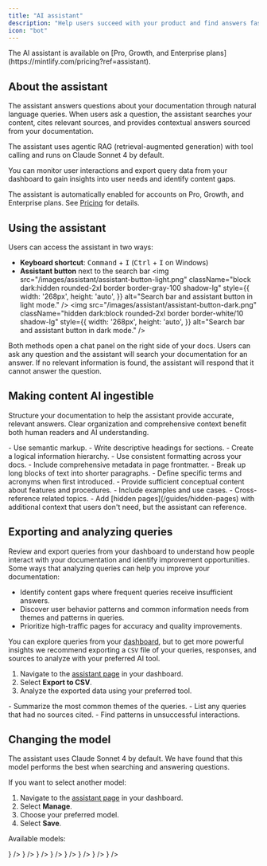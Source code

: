 ```yaml
---
title: "AI assistant"
description: "Help users succeed with your product and find answers faster"
icon: "bot"
---
```


<Info>
  The AI assistant is available on [Pro, Growth, and Enterprise plans](https://mintlify.com/pricing?ref=assistant).
</Info>

## About the assistant

The assistant answers questions about your documentation through natural language queries. When users ask a question, the assistant searches your content, cites relevant sources, and provides contextual answers sourced from your documentation.

The assistant uses agentic RAG (retrieval-augmented generation) with tool calling and runs on Claude Sonnet 4 by default.

You can monitor user interactions and export query data from your dashboard to gain insights into user needs and identify content gaps.

The assistant is automatically enabled for accounts on Pro, Growth, and Enterprise plans. See [Pricing](https://mintlify.com/pricing) for details.

## Using the assistant

Users can access the assistant in two ways:

- **Keyboard shortcut**: <kbd>Command</kbd> + <kbd>I</kbd> (<kbd>Ctrl</kbd> + <kbd>I</kbd> on Windows)
- **Assistant button** next to the search bar
  <img
    src="/images/assistant/assistant-button-light.png"
    className="block dark:hidden rounded-2xl border border-gray-100 shadow-lg"
    style={{
      width: '268px',
      height: 'auto',
    }}
    alt="Search bar and assistant button in light mode."
  />
  <img
    src="/images/assistant/assistant-button-dark.png"
    className="hidden dark:block rounded-2xl border border-white/10 shadow-lg"
    style={{
      width: '268px',
      height: 'auto',
    }}
    alt="Search bar and assistant button in dark mode."
  />

Both methods open a chat panel on the right side of your docs. Users can ask any question and the assistant will search your documentation for an answer. If no relevant information is found, the assistant will respond that it cannot answer the question.

## Making content AI ingestible

Structure your documentation to help the assistant provide accurate, relevant answers. Clear organization and comprehensive context benefit both human readers and AI understanding.

<Card title="Structure and organization">
  - Use semantic markup.
  - Write descriptive headings for sections.
  - Create a logical information hierarchy.
  - Use consistent formatting across your docs.
  - Include comprehensive metadata in page frontmatter.
  - Break up long blocks of text into shorter paragraphs.
</Card>

<Card title="Context">
  - Define specific terms and acronyms when first introduced.
  - Provide sufficient conceptual content about features and procedures.
  - Include examples and use cases.
  - Cross-reference related topics.
  - Add [hidden pages](/guides/hidden-pages) with additional context that users don't need, but the assistant can reference.
</Card>

## Exporting and analyzing queries

Review and export queries from your dashboard to understand how people interact with your documentation and identify improvement opportunities. Some ways that analyzing queries can help you improve your documentation:

- Identify content gaps where frequent queries receive insufficient answers.
- Discover user behavior patterns and common information needs from themes and patterns in queries.
- Prioritize high-traffic pages for accuracy and quality improvements.

You can explore queries from your [dashboard](https://dashboard.mintlify.com/products/assistant), but to get more powerful insights we recommend exporting a `CSV` file of your queries, responses, and sources to analyze with your preferred AI tool.

1. Navigate to the [assistant page](https://dashboard.mintlify.com/products/assistant) in your dashboard.
2. Select **Export to CSV**.
3. Analyze the exported data using your preferred tool.

<Card title="Sample analysis prompts">
  - Summarize the most common themes of the queries.
  - List any queries that had no sources cited.
  - Find patterns in unsuccessful interactions.
</Card>

## Changing the model

The assistant uses Claude Sonnet 4 by default. We have found that this model performs the best when searching and answering questions.

If you want to select another model:

1. Navigate to the [assistant page](https://dashboard.mintlify.com/products/assistant) in your dashboard.
2. Select **Manage**.
3. Choose your preferred model.
4. Select **Save**.

Available models:

<Columns cols={2}>
  <Card
    title="Claude 4 Sonnet"
    horizontal
    icon={
      <svg
        xmlns="http://www.w3.org/2000/svg"
        className="h-6 w-6"
        width="400"
        height="400"
        viewBox="0 0 400 400"
        fill="none"
      >
        <path
          d="M124.011 241.251L173.175 213.666L174.001 211.27L173.175 209.937H170.779L162.562 209.431L134.472 208.672L110.109 207.66L86.5063 206.394L80.5676 205.129L75 197.79L75.5736 194.129L80.5676 190.771L87.721 191.396L103.529 192.475L127.251 194.112L144.459 195.124L169.952 197.773H174.001L174.575 196.136L173.191 195.124L172.112 194.112L147.564 177.477L120.991 159.897L107.072 149.774L99.5479 144.645L95.7518 139.837L94.1153 129.343L100.948 121.818L110.126 122.442L112.471 123.067L121.767 130.22L141.625 145.59L167.556 164.688L171.352 167.843L172.871 166.763L173.056 166.004L171.352 163.153L157.248 137.66L142.199 111.729L135.501 100.982L133.729 94.5371C133.105 91.8882 132.649 89.6612 132.649 86.9449L140.427 76.3835L144.729 75L155.105 76.3835L159.475 80.1795L165.92 94.9251L176.363 118.14L192.56 149.706L197.301 159.07L199.831 167.742L200.776 170.391H202.413V168.872L203.745 151.09L206.209 129.258L208.604 101.167L209.431 93.2548L213.345 83.7731L221.123 78.6442L227.197 81.5461L232.191 88.6995L231.499 93.3223L228.53 112.623L222.709 142.857L218.913 163.102H221.123L223.654 160.572L233.895 146.973L251.103 125.462L258.696 116.925L267.553 107.494L273.239 103.006H283.986L291.898 114.766L288.355 126.913L277.288 140.95L268.11 152.845L254.95 170.559L246.734 184.731L247.493 185.862L249.45 185.676L279.177 179.349L295.239 176.448L314.405 173.158L323.077 177.207L324.021 181.323L320.613 189.742L300.115 194.804L276.073 199.612L240.272 208.081L239.833 208.402L240.339 209.026L256.469 210.545L263.369 210.916H280.257L311.705 213.261L319.922 218.694L324.848 225.341L324.021 230.402L311.368 236.847L294.294 232.798L254.444 223.316L240.778 219.908H238.889V221.039L250.277 232.174L271.147 251.019L297.28 275.314L298.613 281.32L295.256 286.061L291.713 285.555L268.751 268.278L259.893 260.501L239.833 243.613H238.5V245.384L243.123 252.149L267.536 288.845L268.801 300.098L267.03 303.759L260.703 305.969L253.752 304.704L239.462 284.644L224.717 262.053L212.822 241.807L211.371 242.634L204.353 318.235L201.063 322.098L193.471 325L187.144 320.192L183.787 312.414L187.144 297.044L191.193 276.984L194.483 261.041L197.452 241.234L199.224 234.654L199.106 234.215L197.655 234.401L182.724 254.899L160.015 285.588L142.047 304.822L137.745 306.526L130.287 302.662L130.979 295.762L135.146 289.621L160.015 257.987L175.014 238.382L184.698 227.062L184.63 225.425H184.057L118.005 268.312L106.246 269.831L101.184 265.09L101.809 257.312L104.204 254.781L124.062 241.116L123.994 241.183L124.011 241.251Z"
          fill="#D97757"
        />
      </svg>
    }
  />
  <Card
    title="Claude 3.7 Sonnet"
    horizontal
    icon={
      <svg
        xmlns="http://www.w3.org/2000/svg"
        className="h-6 w-6"
        width="400"
        height="400"
        viewBox="0 0 400 400"
        fill="none"
      >
        <path
          d="M124.011 241.251L173.175 213.666L174.001 211.27L173.175 209.937H170.779L162.562 209.431L134.472 208.672L110.109 207.66L86.5063 206.394L80.5676 205.129L75 197.79L75.5736 194.129L80.5676 190.771L87.721 191.396L103.529 192.475L127.251 194.112L144.459 195.124L169.952 197.773H174.001L174.575 196.136L173.191 195.124L172.112 194.112L147.564 177.477L120.991 159.897L107.072 149.774L99.5479 144.645L95.7518 139.837L94.1153 129.343L100.948 121.818L110.126 122.442L112.471 123.067L121.767 130.22L141.625 145.59L167.556 164.688L171.352 167.843L172.871 166.763L173.056 166.004L171.352 163.153L157.248 137.66L142.199 111.729L135.501 100.982L133.729 94.5371C133.105 91.8882 132.649 89.6612 132.649 86.9449L140.427 76.3835L144.729 75L155.105 76.3835L159.475 80.1795L165.92 94.9251L176.363 118.14L192.56 149.706L197.301 159.07L199.831 167.742L200.776 170.391H202.413V168.872L203.745 151.09L206.209 129.258L208.604 101.167L209.431 93.2548L213.345 83.7731L221.123 78.6442L227.197 81.5461L232.191 88.6995L231.499 93.3223L228.53 112.623L222.709 142.857L218.913 163.102H221.123L223.654 160.572L233.895 146.973L251.103 125.462L258.696 116.925L267.553 107.494L273.239 103.006H283.986L291.898 114.766L288.355 126.913L277.288 140.95L268.11 152.845L254.95 170.559L246.734 184.731L247.493 185.862L249.45 185.676L279.177 179.349L295.239 176.448L314.405 173.158L323.077 177.207L324.021 181.323L320.613 189.742L300.115 194.804L276.073 199.612L240.272 208.081L239.833 208.402L240.339 209.026L256.469 210.545L263.369 210.916H280.257L311.705 213.261L319.922 218.694L324.848 225.341L324.021 230.402L311.368 236.847L294.294 232.798L254.444 223.316L240.778 219.908H238.889V221.039L250.277 232.174L271.147 251.019L297.28 275.314L298.613 281.32L295.256 286.061L291.713 285.555L268.751 268.278L259.893 260.501L239.833 243.613H238.5V245.384L243.123 252.149L267.536 288.845L268.801 300.098L267.03 303.759L260.703 305.969L253.752 304.704L239.462 284.644L224.717 262.053L212.822 241.807L211.371 242.634L204.353 318.235L201.063 322.098L193.471 325L187.144 320.192L183.787 312.414L187.144 297.044L191.193 276.984L194.483 261.041L197.452 241.234L199.224 234.654L199.106 234.215L197.655 234.401L182.724 254.899L160.015 285.588L142.047 304.822L137.745 306.526L130.287 302.662L130.979 295.762L135.146 289.621L160.015 257.987L175.014 238.382L184.698 227.062L184.63 225.425H184.057L118.005 268.312L106.246 269.831L101.184 265.09L101.809 257.312L104.204 254.781L124.062 241.116L123.994 241.183L124.011 241.251Z"
          fill="#D97757"
        />
      </svg>
    }
  />
  <Card
    title="GPT 4.1"
    horizontal
    icon={
      <svg
        xmlns="http://www.w3.org/2000/svg"
        viewBox="0 0 400 400"
        width="24"
        height="24"
        className="h-6 w-6"
      >
        <path d="M294.93 130.971a79.712 79.712 0 00-6.85-65.48c-17.46-30.4-52.56-46.04-86.84-38.68A79.747 79.747 0 00141.11.001c-35.04-.08-66.13 22.48-76.91 55.82a79.754 79.754 0 00-53.31 38.67c-17.59 30.32-13.58 68.54 9.92 94.54a79.712 79.712 0 006.85 65.48c17.46 30.4 52.56 46.04 86.84 38.68a79.687 79.687 0 0060.13 26.8c35.06.09 66.16-22.49 76.94-55.86a79.754 79.754 0 0053.31-38.67c17.57-30.32 13.55-68.51-9.94-94.51zm-120.28 168.11a59.77 59.77 0 01-38.39-13.88c.49-.26 1.34-.73 1.89-1.07l63.72-36.8a10.36 10.36 0 005.24-9.07v-89.83l26.93 15.55c.29.14.48.42.52.74v74.39c-.04 33.08-26.83 59.9-59.91 59.97zm-128.84-55.03a59.71 59.71 0 01-7.15-40.18c.47.28 1.3.79 1.89 1.13l63.72 36.8c3.23 1.89 7.23 1.89 10.47 0l77.79-44.92v31.1c.02.32-.13.63-.38.83l-64.41 37.19c-28.69 16.52-65.33 6.7-81.92-21.95zm-16.77-139.09c7-12.16 18.05-21.46 31.21-26.29 0 .55-.03 1.52-.03 2.2v73.61c-.02 3.74 1.98 7.21 5.23 9.06l77.79 44.91-26.93 15.55c-.27.18-.61.21-.91.08l-64.42-37.22c-28.63-16.58-38.45-53.21-21.95-81.89zm221.26 51.49l-77.79-44.92 26.93-15.54c.27-.18.61-.21.91-.08l64.42 37.19c28.68 16.57 38.51 53.26 21.94 81.94a59.94 59.94 0 01-31.2 26.28v-75.81c.03-3.74-1.96-7.2-5.2-9.06zm26.8-40.34c-.47-.29-1.3-.79-1.89-1.13l-63.72-36.8a10.375 10.375 0 00-10.47 0l-77.79 44.92v-31.1c-.02-.32.13-.63.38-.83l64.41-37.16c28.69-16.55 65.37-6.7 81.91 22a59.95 59.95 0 017.15 40.1zm-168.51 55.43l-26.94-15.55a.943.943 0 01-.52-.74v-74.39c.02-33.12 26.89-59.96 60.01-59.94 14.01 0 27.57 4.92 38.34 13.88-.49.26-1.33.73-1.89 1.07l-63.72 36.8a10.344 10.344 0 00-5.24 9.06l-.04 89.79zm14.63-31.54l34.65-20.01 34.65 20v40.01l-34.65 20-34.65-20z"/>
      </svg>
    }
  />
  <Card
    title="GPT-4o"
    horizontal
    icon={
      <svg
        xmlns="http://www.w3.org/2000/svg"
        viewBox="0 0 400 400"
        width="24"
        height="24"
        className="h-6 w-6"
      >
        <path d="M294.93 130.971a79.712 79.712 0 00-6.85-65.48c-17.46-30.4-52.56-46.04-86.84-38.68A79.747 79.747 0 00141.11.001c-35.04-.08-66.13 22.48-76.91 55.82a79.754 79.754 0 00-53.31 38.67c-17.59 30.32-13.58 68.54 9.92 94.54a79.712 79.712 0 006.85 65.48c17.46 30.4 52.56 46.04 86.84 38.68a79.687 79.687 0 0060.13 26.8c35.06.09 66.16-22.49 76.94-55.86a79.754 79.754 0 0053.31-38.67c17.57-30.32 13.55-68.51-9.94-94.51zm-120.28 168.11a59.77 59.77 0 01-38.39-13.88c.49-.26 1.34-.73 1.89-1.07l63.72-36.8a10.36 10.36 0 005.24-9.07v-89.83l26.93 15.55c.29.14.48.42.52.74v74.39c-.04 33.08-26.83 59.9-59.91 59.97zm-128.84-55.03a59.71 59.71 0 01-7.15-40.18c.47.28 1.3.79 1.89 1.13l63.72 36.8c3.23 1.89 7.23 1.89 10.47 0l77.79-44.92v31.1c.02.32-.13.63-.38.83l-64.41 37.19c-28.69 16.52-65.33 6.7-81.92-21.95zm-16.77-139.09c7-12.16 18.05-21.46 31.21-26.29 0 .55-.03 1.52-.03 2.2v73.61c-.02 3.74 1.98 7.21 5.23 9.06l77.79 44.91-26.93 15.55c-.27.18-.61.21-.91.08l-64.42-37.22c-28.63-16.58-38.45-53.21-21.95-81.89zm221.26 51.49l-77.79-44.92 26.93-15.54c.27-.18.61-.21.91-.08l64.42 37.19c28.68 16.57 38.51 53.26 21.94 81.94a59.94 59.94 0 01-31.2 26.28v-75.81c.03-3.74-1.96-7.2-5.2-9.06zm26.8-40.34c-.47-.29-1.3-.79-1.89-1.13l-63.72-36.8a10.375 10.375 0 00-10.47 0l-77.79 44.92v-31.1c-.02-.32.13-.63.38-.83l64.41-37.16c28.69-16.55 65.37-6.7 81.91 22a59.95 59.95 0 017.15 40.1zm-168.51 55.43l-26.94-15.55a.943.943 0 01-.52-.74v-74.39c.02-33.12 26.89-59.96 60.01-59.94 14.01 0 27.57 4.92 38.34 13.88-.49.26-1.33.73-1.89 1.07l-63.72 36.8a10.344 10.344 0 00-5.24 9.06l-.04 89.79zm14.63-31.54l34.65-20.01 34.65 20v40.01l-34.65 20-34.65-20z"/>
      </svg>
    }
  />
  <Card
    title="o3-mini"
    horizontal
    icon={
      <svg
        xmlns="http://www.w3.org/2000/svg"
        viewBox="0 0 400 400"
        width="24"
        height="24"
        className="h-6 w-6"
      >
        <path d="M294.93 130.971a79.712 79.712 0 00-6.85-65.48c-17.46-30.4-52.56-46.04-86.84-38.68A79.747 79.747 0 00141.11.001c-35.04-.08-66.13 22.48-76.91 55.82a79.754 79.754 0 00-53.31 38.67c-17.59 30.32-13.58 68.54 9.92 94.54a79.712 79.712 0 006.85 65.48c17.46 30.4 52.56 46.04 86.84 38.68a79.687 79.687 0 0060.13 26.8c35.06.09 66.16-22.49 76.94-55.86a79.754 79.754 0 0053.31-38.67c17.57-30.32 13.55-68.51-9.94-94.51zm-120.28 168.11a59.77 59.77 0 01-38.39-13.88c.49-.26 1.34-.73 1.89-1.07l63.72-36.8a10.36 10.36 0 005.24-9.07v-89.83l26.93 15.55c.29.14.48.42.52.74v74.39c-.04 33.08-26.83 59.9-59.91 59.97zm-128.84-55.03a59.71 59.71 0 01-7.15-40.18c.47.28 1.3.79 1.89 1.13l63.72 36.8c3.23 1.89 7.23 1.89 10.47 0l77.79-44.92v31.1c.02.32-.13.63-.38.83l-64.41 37.19c-28.69 16.52-65.33 6.7-81.92-21.95zm-16.77-139.09c7-12.16 18.05-21.46 31.21-26.29 0 .55-.03 1.52-.03 2.2v73.61c-.02 3.74 1.98 7.21 5.23 9.06l77.79 44.91-26.93 15.55c-.27.18-.61.21-.91.08l-64.42-37.22c-28.63-16.58-38.45-53.21-21.95-81.89zm221.26 51.49l-77.79-44.92 26.93-15.54c.27-.18.61-.21.91-.08l64.42 37.19c28.68 16.57 38.51 53.26 21.94 81.94a59.94 59.94 0 01-31.2 26.28v-75.81c.03-3.74-1.96-7.2-5.2-9.06zm26.8-40.34c-.47-.29-1.3-.79-1.89-1.13l-63.72-36.8a10.375 10.375 0 00-10.47 0l-77.79 44.92v-31.1c-.02-.32.13-.63.38-.83l64.41-37.16c28.69-16.55 65.37-6.7 81.91 22a59.95 59.95 0 017.15 40.1zm-168.51 55.43l-26.94-15.55a.943.943 0 01-.52-.74v-74.39c.02-33.12 26.89-59.96 60.01-59.94 14.01 0 27.57 4.92 38.34 13.88-.49.26-1.33.73-1.89 1.07l-63.72 36.8a10.344 10.344 0 00-5.24 9.06l-.04 89.79zm14.63-31.54l34.65-20.01 34.65 20v40.01l-34.65 20-34.65-20z"/>
      </svg>
    }
  />
  <Card
    title="Gemini 2.5 Pro (Preview)"
    horizontal
    icon={
      <svg
        xmlns="http://www.w3.org/2000/svg"
        viewBox="0 0 90 90"
        width="24"
        height="24"
        className="h-6 w-6"
      >
        <defs>
          <linearGradient id="gemini25pro-gradient" x1="60.0525" y1="33.3396" x2="34.8444" y2="52.867" gradientUnits="userSpaceOnUse">
            <stop offset="0%" stopColor="#9168C0" />
            <stop offset="34.3%" stopColor="#5684D1" />
            <stop offset="67.2%" stopColor="#1BA1E3" />
          </linearGradient>
        </defs>
        <path
          d="M90 45.09C65.838 46.573 46.573 65.838 45.09 90h-.18C43.43 65.837 24.163 46.57 0 45.09v-.18C24.163 43.43 43.43 24.163 44.91 0h.18C46.573 24.162 65.838 43.427 90 44.91V45.09z"
          fill="url(#gemini25pro-gradient)"
        />
      </svg>
    }
  />
  <Card
    title="Llama 4 Maverick"
    horizontal
    icon={
      <svg
        xmlns="http://www.w3.org/2000/svg"
        xmlnsXlink="http://www.w3.org/1999/xlink"
        width="24"
        height="16"
        viewBox="0 0 287.56 191"
        className="h-6 w-6"
      >
        <defs>
          <linearGradient id="Grad_Logo1" x1="61" y1="117" x2="259" y2="127" gradientUnits="userSpaceOnUse">
            <stop style={{ stopColor: "#0064e1" }} offset="0" />
            <stop style={{ stopColor: "#0064e1" }} offset="0.4" />
            <stop style={{ stopColor: "#0073ee" }} offset="0.83" />
            <stop style={{ stopColor: "#0082fb" }} offset="1" />
          </linearGradient>
          <linearGradient id="Grad_Logo2" x1="45" y1="139" x2="45" y2="66" gradientUnits="userSpaceOnUse">
            <stop style={{ stopColor: "#0082fb" }} offset="0" />
            <stop style={{ stopColor: "#0064e0" }} offset="1" />
          </linearGradient>
        </defs>
        <path
          style={{ fill: "#0081fb" }}
          d="m31.06,125.96c0,10.98 2.41,19.41 5.56,24.51 4.13,6.68 10.29,9.51 16.57,9.51 8.1,0 15.51-2.01 29.79-21.76 11.44-15.83 24.92-38.05 33.99-51.98l15.36-23.6c10.67-16.39 23.02-34.61 37.18-46.96 11.56-10.08 24.03-15.68 36.58-15.68 21.07,0 41.14,12.21 56.5,35.11 16.81,25.08 24.97,56.67 24.97,89.27 0,19.38-3.82,33.62-10.32,44.87-6.28,10.88-18.52,21.75-39.11,21.75l0-31.02c17.63,0 22.03-16.2 22.03-34.74 0-26.42-6.16-55.74-19.73-76.69-9.63-14.86-22.11-23.94-35.84-23.94-14.85,0-26.8,11.2-40.23,31.17-7.14,10.61-14.47,23.54-22.7,38.13l-9.06,16.05c-18.2,32.27-22.81,39.62-31.91,51.75-15.95,21.24-29.57,29.29-47.5,29.29-21.27,0-34.72-9.21-43.05-23.09-6.8-11.31-10.14-26.15-10.14-43.06z"
        />
        <path
          style={{ fill: "url(#Grad_Logo1)" }}
          d="m24.49,37.3c14.24-21.95 34.79-37.3 58.36-37.3 13.65,0 27.22,4.04 41.39,15.61 15.5,12.65 32.02,33.48 52.63,67.81l7.39,12.32c17.84,29.72 27.99,45.01 33.93,52.22 7.64,9.26 12.99,12.02 19.94,12.02 17.63,0 22.03-16.2 22.03-34.74l27.4-.86c0,19.38-3.82,33.62-10.32,44.87-6.28,10.88-18.52,21.75-39.11,21.75-12.8,0-24.14-2.78-36.68-14.61-9.64-9.08-20.91-25.21-29.58-39.71l-25.79-43.08c-12.94-21.62-24.81-37.74-31.68-45.04-7.39-7.85-16.89-17.33-32.05-17.33-12.27,0-22.69,8.61-31.41,21.78z"
        />
        <path
          style={{ fill: "url(#Grad_Logo2)" }}
          d="m82.35,31.23c-12.27,0-22.69,8.61-31.41,21.78-12.33,18.61-19.88,46.33-19.88,72.95 0,10.98 2.41,19.41 5.56,24.51l-26.48,17.44c-6.8-11.31-10.14-26.15-10.14-43.06 0-30.75 8.44-62.8 24.49-87.55 14.24-21.95 34.79-37.3 58.36-37.3z"
        />
      </svg>
    }
  />
  <Card
    title="Grok 3"
    horizontal
    icon={
      <svg
        xmlns="http://www.w3.org/2000/svg"
        width="34"
        height="33"
        viewBox="0 0 34 33"
        fill="none"
        className="h-6 w-6"
      >
        <path
          d="M13.2371 21.0407L24.3186 12.8506C24.8619 12.4491 25.6384 12.6057 25.8973 13.2294C27.2597 16.5185 26.651 20.4712 23.9403 23.1851C21.2297 25.8989 17.4581 26.4941 14.0108 25.1386L10.2449 26.8843C15.6463 30.5806 22.2053 29.6665 26.304 25.5601C29.5551 22.3051 30.562 17.8683 29.6205 13.8673L29.629 13.8758C28.2637 7.99809 29.9647 5.64871 33.449 0.844576C33.5314 0.730667 33.6139 0.616757 33.6964 0.5L29.1113 5.09055V5.07631L13.2343 21.0436"
          fill="currentColor"
          id="mark"
        />
        <path
          d="M10.9503 23.0313C7.07343 19.3235 7.74185 13.5853 11.0498 10.2763C13.4959 7.82722 17.5036 6.82767 21.0021 8.2971L24.7595 6.55998C24.0826 6.07017 23.215 5.54334 22.2195 5.17313C17.7198 3.31926 12.3326 4.24192 8.67479 7.90126C5.15635 11.4239 4.0499 16.8403 5.94992 21.4622C7.36924 24.9165 5.04257 27.3598 2.69884 29.826C1.86829 30.7002 1.0349 31.5745 0.36364 32.5L10.9474 23.0341"
          fill="currentColor"
          id="mark"
        />
      </svg>
    }
  />
</Columns>